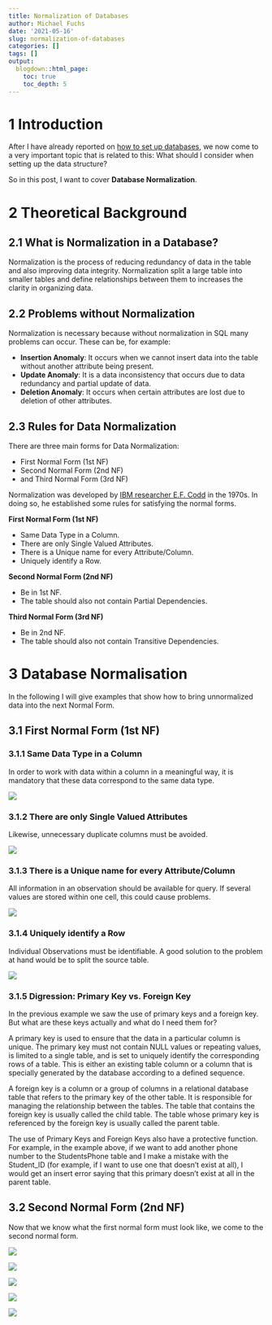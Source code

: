 ```yaml
---
title: Normalization of Databases
author: Michael Fuchs
date: '2021-05-16'
slug: normalization-of-databases
categories: []
tags: []
output:
  blogdown::html_page:
    toc: true
    toc_depth: 5
---
```




# 1 Introduction

After I have already reported on [how to set up databases](https://michael-fuchs-sql.netlify.app/2021/03/07/create-a-database/), we now come to a very important topic that is related to this: What should I consider when setting up the data structure? 

So in this post, I want to cover **Database Normalization**.


# 2 Theoretical Background

## 2.1 What is Normalization in a Database?

Normalization is the process of reducing redundancy of data in the table and also improving data integrity. 
Normalization split a large table into smaller tables and define relationships between them to increases the clarity in organizing data.


## 2.2 Problems without Normalization

Normalization is necessary because without normalization in SQL many problems can occur. These can be, for example:

+ **Insertion Anomaly**: It occurs when we cannot insert data into the table without another attribute being present.
+ **Update Anomaly**: It is a data inconsistency that occurs due to data redundancy and partial update of data.
+ **Deletion Anomaly**: It occurs when certain attributes are lost due to deletion of other attributes.


## 2.3 Rules for Data Normalization

There are three main forms for Data Normalization: 

+ First Normal Form (1st NF)
+ Second Normal Form (2nd NF)
+ and Third Normal Form (3rd NF)


Normalization was developed by [IBM researcher E.F. Codd](https://history-computer.com/edgar-codd-creator-of-the-relational-database/) in the 1970s. In doing so, he established some rules for satisfying the normal forms.


**First Normal Form (1st NF)**

+ Same Data Type in a Column.
+ There are only Single Valued Attributes.
+ There is a Unique name for every Attribute/Column.
+ Uniquely identify a Row.


**Second Normal Form (2nd NF)**

+ Be in 1st NF.
+ The table should also not contain Partial Dependencies.


**Third Normal Form (3rd NF)**

+ Be in 2nd NF.
+ The table should also not contain Transitive Dependencies.




# 3 Database Normalisation

In the following I will give examples that show how to bring unnormalized data into the next Normal Form. 


## 3.1 First Normal Form (1st NF)


### 3.1.1 Same Data Type in a Column

In order to work with data within a column in a meaningful way, it is mandatory that these data correspond to the same data type. 

![](/post/2021-05-16-normalization-of-databases_files/p22p1.png)


### 3.1.2 There are only Single Valued Attributes

Likewise, unnecessary duplicate columns must be avoided.

![](/post/2021-05-16-normalization-of-databases_files/p22p2.png)


### 3.1.3 There is a Unique name for every Attribute/Column

All information in an observation should be available for query. If several values are stored within one cell, this could cause problems. 

![](/post/2021-05-16-normalization-of-databases_files/p22p3.png)


### 3.1.4 Uniquely identify a Row

Individual Observations must be identifiable. A good solution to the problem at hand would be to split the source table. 

![](/post/2021-05-16-normalization-of-databases_files/p22p4.png)


### 3.1.5 Digression: Primary Key vs. Foreign Key

In the previous example we saw the use of primary keys and a foreign key. But what are these keys actually and what do I need them for?



A primary key is used to ensure that the data in a particular column is unique. The primary key must not contain NULL values or repeating values, is limited to a single table, and is set to uniquely identify the corresponding rows of a table. This is either an existing table column or a column that is specially generated by the database according to a defined sequence.

A foreign key is a column or a group of columns in a relational database table that refers to the primary key of the other table. It is responsible for managing the relationship between the tables. The table that contains the foreign key is usually called the child table. The table whose primary key is referenced by the foreign key is usually called the parent table.


The use of Primary Keys and Foreign Keys also have a protective function. For example, in the example above, if we want to add another phone number to the StudentsPhone table and I make a mistake with the Student_ID (for example, if I want to use one that doesn't exist at all), I would get an insert error saying that this primary doesn't exist at all in the parent table.  




## 3.2 Second Normal Form (2nd NF)

Now that we know what the first normal form must look like, we come to the second normal form. 











![](/post/2021-05-16-normalization-of-databases_files/p22p.png)



![](/post/2021-05-16-normalization-of-databases_files/p22p.png)


![](/post/2021-05-16-normalization-of-databases_files/p22p.png)



![](/post/2021-05-16-normalization-of-databases_files/p22p.png)



![](/post/2021-05-16-normalization-of-databases_files/p22p.png)







